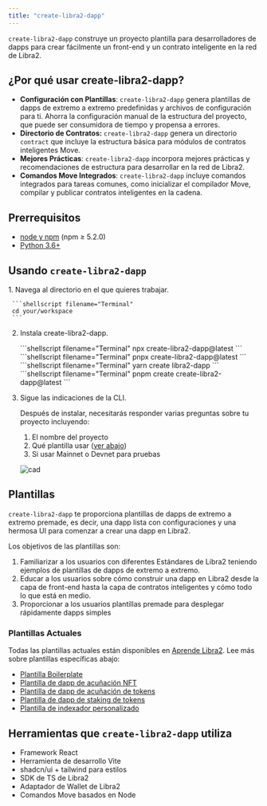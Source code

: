 ```yaml
---
title: "create-libra2-dapp"
---
```



`create-libra2-dapp` construye un proyecto plantilla para desarrolladores de dapps para crear fácilmente un front-end y un contrato inteligente en la red de Libra2.

## ¿Por qué usar create-libra2-dapp?

- **Configuración con Plantillas**: `create-libra2-dapp` genera plantillas de dapps de extremo a extremo predefinidas y archivos de configuración para ti. Ahorra la configuración manual de la estructura del proyecto, que puede ser consumidora de tiempo y propensa a errores.
- **Directorio de Contratos:** `create-libra2-dapp` genera un directorio `contract` que incluye la estructura básica para módulos de contratos inteligentes Move.
- **Mejores Prácticas**: `create-libra2-dapp` incorpora mejores prácticas y recomendaciones de estructura para desarrollar en la red de Libra2.
- **Comandos Move Integrados**: `create-libra2-dapp` incluye comandos integrados para tareas comunes, como inicializar el compilador Move, compilar y publicar contratos inteligentes en la cadena.

## Prerrequisitos

- [node y npm](https://nodejs.org/en) (npm ≥ 5.2.0)
- [Python 3.6+](https://www.python.org/)

## Usando `create-libra2-dapp`

<Steps>
  1. Navega al directorio en el que quieres trabajar.

     ```shellscript filename="Terminal"
     cd your/workspace
     ```

  2. Instala create-libra2-dapp.

     <Tabs>
       <TabItem label="npx">
         ```shellscript filename="Terminal"
         npx create-libra2-dapp@latest
         ```
       </TabItem>

       <TabItem label="pnpx">
         ```shellscript filename="Terminal"
         pnpx create-libra2-dapp@latest
         ```
       </TabItem>

       <TabItem label="yarn">
         ```shellscript filename="Terminal"
         yarn create libra2-dapp
         ```
       </TabItem>

       <TabItem label="pnpm">
         ```shellscript filename="Terminal"
         pnpm create create-libra2-dapp@latest
         ```
       </TabItem>
     </Tabs>

  3. Sigue las indicaciones de la CLI.

     Después de instalar, necesitarás responder varias preguntas sobre tu proyecto incluyendo:

     1. El nombre del proyecto
     2. Qué plantilla usar ([ver abajo](#current-templates))
     3. Si usar Mainnet o Devnet para pruebas

     ![cad](~/images/cad-video.gif)
</Steps>

## Plantillas

`create-libra2-dapp` te proporciona plantillas de dapps de extremo a extremo premade, es decir, una dapp lista con configuraciones y una hermosa UI para comenzar a crear una dapp en Libra2.

Los objetivos de las plantillas son:

1. Familiarizar a los usuarios con diferentes Estándares de Libra2 teniendo ejemplos de plantillas de dapps de extremo a extremo.
2. Educar a los usuarios sobre cómo construir una dapp en Libra2 desde la capa de front-end hasta la capa de contratos inteligentes y cómo todo lo que está en medio.
3. Proporcionar a los usuarios plantillas premade para desplegar rápidamente dapps simples

### Plantillas Actuales

Todas las plantillas actuales están disponibles en [Aprende Libra2](https://learn.libra2labs.com/en/dapp-templates). Lee más sobre plantillas específicas abajo:

- [Plantilla Boilerplate](https://learn.libra2labs.com/en/dapp-templates/boilerplate-template)
- [Plantilla de dapp de acuñación NFT](https://learn.libra2labs.com/en/dapp-templates/nft-minting-template)
- [Plantilla de dapp de acuñación de tokens](https://learn.libra2labs.com/en/dapp-templates/token-minting-template)
- [Plantilla de dapp de staking de tokens](https://learn.libra2labs.com/en/dapp-templates/token-staking-template)
- [Plantilla de indexador personalizado](https://learn.libra2labs.com/en/dapp-templates/custom-indexer-template)

## Herramientas que `create-libra2-dapp` utiliza

- Framework React
- Herramienta de desarrollo Vite
- shadcn/ui + tailwind para estilos
- SDK de TS de Libra2
- Adaptador de Wallet de Libra2
- Comandos Move basados en Node
